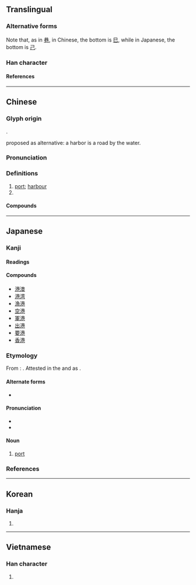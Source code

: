 {{character info/new}}
{{character info/new|0x2f908}}
{{also|巻}}
==Translingual==
{{ja-forms|港|港|港}}

===Alternative forms===
Note that, as in [[巷]], in Chinese, the bottom is [[巳]], while in Japanese, the bottom is [[己]].

===Han character===
{{Han char|rn=85|rad=水|as=09|sn=12|four=34117|canj=ETCU|ids=⿰氵巷}}

====References====
{{Han ref|kx=0635.040|dkj=17783|dj=1042.020|hdz=31668.070|uh=6E2F}}

----

==Chinese==
{{zh-forms}}

===Glyph origin===
{{Han etym}}
{{Han compound|水|巷|ls=psc|c1=s|c2=p|alt1=氵}}.

{{liushu|ic}} proposed as alternative: a harbor is a road by the water.

===Pronunciation===
{{zh-pron
|m=gǎng
|c=gong2
|h=pfs=kóng
|md=gē̤ng
|mn=káng
|w=2kaan
|ma=
|mc=y
|oc=y
|cat=n,pn
}}

===Definitions===
{{zh-hanzi}}

# [[port]]; [[harbour]]
# {{zh-abbrev|香港|Hong Kong}}

====Compounds====
{{zh-der|港澳|港幣|港埠|港汊|港警|港商|港式|港臺|港臺文學|港灣|港務|港紙|香港|港九|港島|不凍港|入港|內港|出港|北方大港|北港鎮|千足港條|卡港會議|商港|塘沽新港|塞得港|外港|太子港|安平港|封港|工業港|巨港|布雷爾港|引港|新港鄉|斷港絕潢|汊港|河口港|海港|海港檢疫|港劇|港務局|港口|港客|港市|港星|港片|港都|漁港|珍珠港|自由港|臺中港|虎門港|西班牙港|貔子窩港|超深水港|軍港|通商港|連雲港|避風港|領港|香港腳|香港衫|馬尾港|馬賽港|高雄港|鹿港|黃石港}}

{{zh-cat|Elementary}}

----

==Japanese==

===Kanji===
{{ja-kanji|grade=3|rs=水09}}

====Readings====
{{ja-readings
|goon=こう<こう
|kanon=こう<かう
|kun=みなと-
}}

====Compounds====
{{der-top}}
* [[港澳]]
* [[港湾]]
* [[漁港]]
* [[空港]]
* [[軍港]]
* [[出港]]
* [[要港]]
* [[香港]]
{{der-bottom}}

===Etymology===
{{wikipedia|lang=ja}}
{{ja-kanjitab|みなと|yomi=k}}
From {{inh|ja|ojp|-}}: {{ja-compound|水|み|な|な|門|と|t1=water|pos2=possessive particle|t3=gate}}. Attested in the ''{{w|Kojiki}}'' and ''{{w|Nihon Shoki}}'' as {{ja-l|水門}}. {{attention|ja|Confirm the etymology is from Old Japanese}}

====Alternate forms====
* {{ja-l|湊}}

====Pronunciation====
* {{audio|Ja-Minato.oga|Audio|lang=ja}}
* {{ja-pron|みなと|yomi=k|acc=h|acc_ref=NHK}}

====Noun====
{{ja-noun|みなと}}

# [[port]]

===References===
<references/>

----

==Korean==

===Hanja===
{{ko-hanja|hangeul=항|eumhun=|mr=hang|y=hang}}

# {{defn|lang=ko|sort=水09}}

----

==Vietnamese==

===Han character===
{{vi-hantu|[[cảng]]|rs=水09}}

# {{defn|lang=vi|sort=水09}}